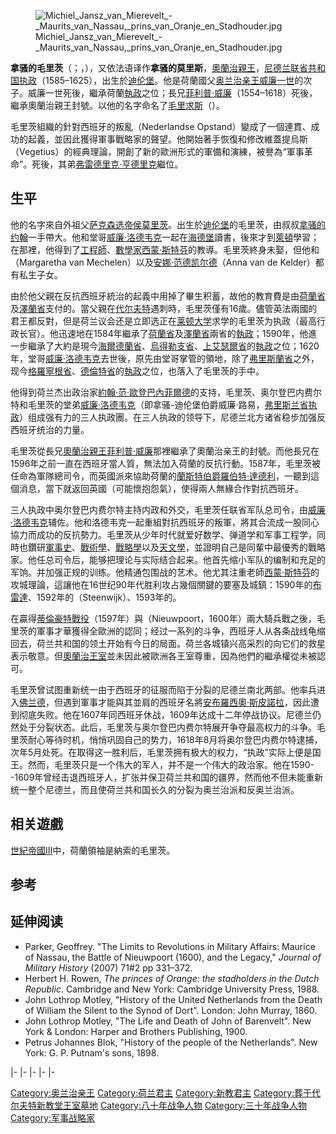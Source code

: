 {{NoteTA 
|T=zh-hant:拿騷的毛里茨; zh-cn:拿骚的毛里茨; zh-tw:拿索的毛里茨
|1=zh-hant:拿騷; zh-cn:拿骚; zh-tw:拿索
}}
{{no footnotes|time=2015-03-02T12:21:17+00:00}}
[[File:Michiel_Jansz_van_Mierevelt_-_Maurits_van_Nassau,_prins_van_Oranje_en_Stadhouder.jpg|right]]

'''拿骚的毛里茨'''（{{lang-nl|Maurits van Nassau}}；{{lang-fr|Maurice de Nassau}}，{{bd|1567年|11月14日|1625年|4月23日}}），又依法语译作'''拿骚的莫里斯'''，[[荷蘭君主列表|奧蘭治親王]]，[[荷蘭共和國|尼德兰联省共和国]][[荷蘭省督|执政]]（1585–1625），出生於[[迪伦堡|迪伦堡]]。他是荷蘭國父[[奥兰治亲王威廉一世|奥兰治亲王威廉一世]]的次子。威廉一世死後，繼承荷蘭[[荷蘭省督|執政]]之位；長兄[[菲利普·威廉_(奧蘭治)|菲利普·威廉]]（1554–1618）死後，繼承奧蘭治親王封號。以他的名字命名了[[毛里求斯|毛里求斯]]（{{lang|en|Mauritius}}）。

毛里茨組織的針對西班牙的叛亂（Nederlandse Opstand）變成了一個連貫、成功的起義，並因此獲得軍事戰略家的聲望。他開始著手恢復和修改維蓋提烏斯（Vegetius）的經典理論，開創了新的歐洲形式的軍備和演練，被譽為“軍事革命”。死後，其弟[[奥兰治亲王弗雷德里克·亨德里克|弗雷德里克·亨德里克]]繼位。

== 生平 ==
他的名字來自外祖父[[莫里茨_(薩克森)|萨克森选帝侯莫里茨]]。出生於[[迪伦堡|迪伦堡]]的毛里茨，由叔叔[[约翰六世_(拿骚-迪伦堡)|拿骚的约翰]]一手帶大。他和堂哥[[威廉·洛德韦克|威廉·洛德韦克]]一起在[[海德堡|海德堡]]讀書，後來才到[[萊頓|萊頓]]學習；在那裡，他得到了[[工程師|工程師]]、[[數學家|數學家]][[西蒙·斯特芬|西蒙·斯特芬]]的教導。毛里茨終身未娶，但他和{{link-en|瑪格雷塔·范梅赫倫|Margaretha van Mechelen}}（Margaretha van Mechelen）以及[[安娜·范德凯尔德|安娜·范德凯尔德]]（Anna van de Kelder）都有私生子女。

由於他父親在反抗西班牙統治的起義中用掉了畢生积蓄，故他的教育費是由[[荷蘭省|荷蘭省]]及[[澤蘭省|澤蘭省]]支付的。當父親在[[代尔夫特|代尔夫特]]遇刺時，毛里茨僅有16歲。儘管英法兩國的君王都反對，但是荷兰议会还是立即选正在[[莱顿大学|莱顿大学]]求学的毛里茨为执政（最高行政长官）。他迅速地在1584年繼承了[[荷蘭省|荷蘭省]]及[[澤蘭省|澤蘭省]]兩省的[[荷蘭省督|執政]]；1590年，他進一步繼承了大約是現今[[海爾德蘭省|海爾德蘭省]]、[[烏得勒支省|烏得勒支省]]、[[上艾瑟爾省|上艾瑟爾省]]的[[荷蘭省督|執政]]之位；1620年，堂哥[[威廉·洛德韦克|威廉·洛德韦克]]去世後，原先由堂哥掌管的領地，除了[[弗里斯蘭省|弗里斯蘭省]]之外，现今[[格羅寧根省|格羅寧根省]]、[[德倫特省|德倫特省]]的[[荷蘭省督|執政]]之位，也落入了毛里茨的手中。

他得到荷兰杰出政治家[[約翰·范·歐登巴內菲爾德|約翰·范·歐登巴內菲爾德]]的支持，毛里茨、奥尔登巴内费尔特和毛里茨的堂弟[[威廉·洛德韦克|威廉·洛德韦克]]（即拿骚-迪伦堡伯爵威廉·路易，[[弗里斯兰省|弗里斯兰省]][[荷蘭省督|执政]]）组成强有力的三人执政團。在三人执政的领导下，尼德兰北方诸省稳步加强反西班牙统治的力量。

毛里茨從長兄[[菲利普·威廉_(奧蘭治)|奧蘭治親王菲利普·威廉]]那裡繼承了奧蘭治亲王的封號。而他長兄在1596年之前一直在西班牙當人質，無法加入荷蘭的反抗行動。1587年，毛里茨被任命為軍隊總司令，而英國派來協助荷蘭的[[羅伯特·達德利|蘭斯特伯爵羅伯特·達德利]]，一聽到這個消息，當下就返回英國（可能懷抱怨氣），使得兩人無緣合作對抗西班牙。

三人执政中奥尔登巴内费尔特主持内政和外交，毛里茨任联省军队总司令，由[[威廉·洛德韦克|威廉·洛德韦克]]辅佐。他和洛德韦克一起重組對抗西班牙的叛軍，將其合流成一股同心協力而成功的反抗勢力。毛里茨从少年时代就爱好数学、弹道学和军事工程学，同時也鑽研[[軍事史|軍事史]]、[[戰術學|戰術學]]、[[戰略學|戰略學]]以及[[天文學|天文學]]，並證明自己是同輩中最優秀的戰略家。他任总司令后，能够把理论与实际结合起来。他首先缩小军队的编制和充足的军饷。并加强正规的训练。他精通包围战的艺术。他尤其注重老師[[西蒙·斯特芬|西蒙·斯特芬]]的攻城理論，這讓他在16世纪90年代胜利攻占幾個關鍵的要塞及城鎮：1590年的[[布雷達|布雷達]]、1592年的{{link-en|斯特恩韋克|Siege of Steenwijk (1592)}}（Steenwijk）、1593年的{{link-nl|海尔特雷登贝赫|Geertruidenberg}}。

在贏得[[蒂倫豪特戰役|蒂倫豪特戰役]]（1597年）與{{link-en|尼烏波爾特戰役|Battle of Nieuwpoort}}（Nieuwpoort，1600年）兩大騎兵戰之後，毛里茨的軍事才華獲得全歐洲的認同；经过一系列的斗争，西班牙人从各条战线龟缩回去，荷兰共和国的领土开始有今日的局面。荷兰各城镇兴高采烈的向它们的救星表示敬意。但[[奧蘭治王室|奧蘭治王室]]並未因此被歐洲各王室尊重，因為他們的繼承權從未被認可。

毛里茨曾试图重新统一由于西班牙的征服而陷于分裂的尼德兰南北两部。他率兵进入[[佛兰德|佛兰德]]，但遇到軍事才能與其並肩的西班牙名將[[安布羅西奧·斯皮諾拉|安布羅西奧·斯皮諾拉]]，因此遭到彻底失败。他在1607年同西班牙休战，1609年达成十二年停战协议。尼德兰仍然处于分裂状态。此后，毛里茨与奥尔登巴内费尔特展开争夺最高权力的斗争。毛里茨耐心等待时机，悄悄巩固自己的势力，1618年8月将奥尔登巴内费尔特逮捕，次年5月处死。在取得这一胜利后，毛里茨拥有极大的权力，“执政”实际上便是国王。然而，毛里茨只是一个伟大的军人，并不是一个伟大的政治家。他在1590--1609年曾经击退西班牙人，扩张并保卫荷兰共和国的疆界，然而他不但未能重新统一整个尼德兰，而且使荷兰共和国长久的分裂为奥兰治派和反奥兰治派。

== 相关遊戲 ==
[[世紀帝國III|世紀帝國III]]中，荷蘭領袖是納索的毛里茨。

== 参考 ==
{{1911}}

==延伸阅读==
* Parker, Geoffrey. "The Limits to Revolutions in Military Affairs: Maurice of Nassau, the Battle of Nieuwpoort (1600), and the Legacy," ''Journal of Military History'' (2007) 71#2 pp 331–372.
* Herbert H. Rowen, ''The princes of Orange: the stadholders in the Dutch Republic''. Cambridge and New York: Cambridge University Press, 1988.
* John Lothrop Motley, "History of the United Netherlands from the Death of William the Silent to the Synod of Dort".  London:  John Murray, 1860.
* John Lothrop Motley, "The Life and Death of John of Barenvelt". New York & London:  Harper and Brothers Publishing, 1900.
* Petrus Johannes Blok, "History of the people of the Netherlands". New York:  G. P. Putnam's sons, 1898.

{{S-start}}
{{S-hou|[[奥兰治-拿骚王朝|奥兰治-拿骚王朝]]|1567年|11月14日|1625年|4月23日|[[拿骚王朝|拿骚王朝]]}}
|-
{{S-reg | }}
{{S-bef|rows=2|before=[[奥兰治亲王菲利普·威廉|菲利普·威廉]]}}
{{S-ttl|title=[[奧蘭治親王|奧蘭治親王]]|years=1618–1625}}
{{S-aft|rows=2|after=[[奥兰治亲王弗雷德里克·亨德里克|弗雷德里克·亨德里克]]}}
|-
{{S-ttl|title=[[布雷达|布雷达]][[男爵|男爵]]|years=1618–1625}}
|-
{{S-off}}
{{S-bef|before=[[奥兰治亲王威廉一世|沉默者威廉]]}}
{{S-ttl|title=荷兰省和泽兰省[[执政|执政]]|years=1585–1625}}
{{S-aft|rows=2|after=[[奥兰治亲王弗雷德里克·亨德里克|弗雷德里克·亨德里克]]}}
|-
{{S-bef|before={{link-en|阿道夫·范紐韋納爾|Adolf van Nieuwenaar}}<br>(Adolf van Nieuwenaar)}}
{{S-ttl|title=[[烏得勒支省|烏得勒支省]]、[[海爾德蘭省|海爾德蘭省]]和[[上艾瑟尔省|上艾瑟尔省]][[执政|执政]]|years=1590–1625}}
|-
{{S-bef|before=[[威廉·路德維克_(拿騷-迪倫堡)|威廉·洛德韋克]]}}
{{S-ttl|title=[[格羅寧根省|格羅寧根省]][[执政|执政]]|years=1620–1625}}
{{S-aft|after=[[恩斯特·卡西米爾一世_(拿騷-迪茨)|恩斯特·卡西米爾]]}}
{{S-end}}

{{荷兰主题}}
{{Authority control}}
{{DEFAULTSORT: Maurice}}
[[Category:奥兰治亲王|Category:奥兰治亲王]]
[[Category:荷兰君主|Category:荷兰君主]]
[[Category:新教君主|Category:新教君主]]
[[Category:葬于代尔夫特新教堂王室墓地|Category:葬于代尔夫特新教堂王室墓地]]
[[Category:八十年战争人物|Category:八十年战争人物]]
[[Category:三十年战争人物|Category:三十年战争人物]]
[[Category:军事战略家|Category:军事战略家]]